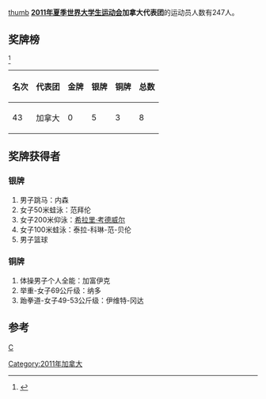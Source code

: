 [[文件:Flag_of_Canada.svg|thumb]]
'''[[2011年夏季世界大学生运动会|2011年夏季世界大学生运动会]]加拿大代表团'''的运动员人数有247人。

==奖牌榜==
<ref>{{Cite web |url=http://match.sz2011.org/Medal/CHI.htm |title=奖牌榜 |accessdate=2011-08-26 |archive-date=2012-07-14 |archive-url=https://archive.is/20120714212414/http://match.sz2011.org/Medal/CHI.htm |dead-url=no }}</ref>
{| class="wikitable"
|-
! 名次 !! 代表团 !! 金牌 !! 银牌 !! 铜牌 !! 总数
|-
| 43 || 加拿大 || 0  || 5 || 3 || 8
|}

==奖牌获得者==
===银牌===
#男子跳马：内森
#女子50米蛙泳：范拜伦
#女子200米仰泳：[[希拉里·考德威尔|希拉里·考德威尔]]
#女子100米蛙泳：泰拉-科琳-范-贝伦
#男子篮球

===铜牌===
#体操男子个人全能：加富伊克
#举重-女子69公斤级：纳多
#跆拳道-女子49-53公斤级：伊维特-冈达
==参考==
<references/>
{{2011年夏季世界大学生运动会代表团}}
[[分类:2011年夏季世界大学生运动会代表团|C]]
[[Category:2011年加拿大|Category:2011年加拿大]]